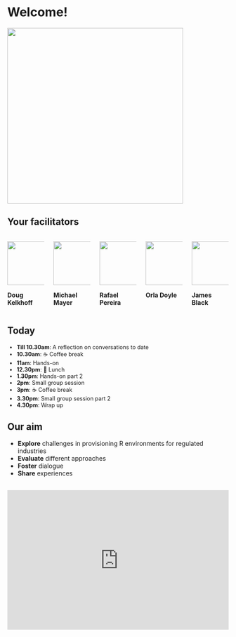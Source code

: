 # Welcome! {.center}

![](https://media.giphy.com/media/3oriO0OEd9QIDdllqo/giphy.gif){fig-align="center" width="400px"}

## Your facilitators


::: columns

::: {.column width="20%"}
![](https://avatars.githubusercontent.com/u/18220321?v=4){fig-round=true width="100px"}

**Doug Kelkhoff**  
:::

::: {.column width="20%"}
![](https://avatars.githubusercontent.com/u/2760096?v=4){fig-round=true width="100px"}

**Michael Mayer**  
:::

::: {.column width="20%"}
![](/images/Rafa.jpeg){fig-round=true width="100px"}

**Rafael Pereira**  
:::

::: {.column width="20%"}
![](https://avatars.githubusercontent.com/u/143631826?v=4){fig-round=true width="100px"}

**Orla Doyle**  
:::

::: {.column width="20%"}
![](https://avatars.githubusercontent.com/u/2760096?v=4){fig-round=true width="100px"}

**James Black**  
:::

:::

## Today

::: {style="font-size: 90%;"}
- **Till 10.30am**: A reflection on conversations to date
- **10.30am**: ☕ Coffee break
- **11am**: Hands-on
- **12.30pm**: 🍲 Lunch
- **1.30pm**: Hands-on part 2 
- **2pm**: Small group session
- **3pm**: ☕ Coffee break
- **3.30pm**: Small group session part 2
- **4.30pm**: Wrap up
:::

## Our aim

::: {.incremental}
- **Explore** challenges in provisioning R environments for regulated industries
- **Evaluate** different approaches
- **Foster** dialogue
- **Share** experiences 
:::

##

<div style='position: relative; padding-bottom: 56.25%; padding-top: 35px; height: 0; overflow: hidden;'><iframe sandbox='allow-scripts allow-same-origin allow-presentation' allowfullscreen='true' allowtransparency='true' frameborder='0' height='315' src='https://www.mentimeter.com/app/presentation/ala69u8nw9124vkw937hhufm1245bspv/embed' style='position: absolute; top: 0; left: 0; width: 100%; height: 100%;' width='420'></iframe></div>
